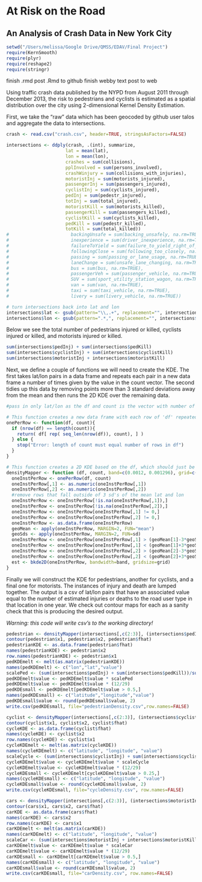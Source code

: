 At Risk on the Road
========================================================
An Analysis of Crash Data in New York City
--------------------------------------------------------
```r
setwd("/Users/melissa/Google Drive/QMSS/EDAV/Final Project")
require(KernSmooth)
require(plyr)
require(reshape2)
require(stringr)
```

finish .rmd
post .Rmd to github
finish webby text
post to web

Using traffic crash data published by the NYPD from August 2011 through December 2013, the risk to pedestrians and cyclists is estimated as a spatial distribution over the city using 2-dimensional Kernel Density Estimation.

First, we take the "raw" data which has been geocoded by github user talos and aggregate the data to intersections.

```r
crash <- read.csv("crash.csv", header=TRUE, stringsAsFactors=FALSE)

intersections <- ddply(crash, .(int), summarize, 
                      lat = mean(lat),
                      lon = mean(lon),
                      crashes = sum(collisions), 
                      pplInvolved = sum(persons_involved),
                      crashWinjury = sum(collisions_with_injuries),
                      motoristInj = sum(motorists_injured),
                      passengerInj = sum(passengers_injured),
                      cyclistInj = sum(cyclists_injured),
                      pedInj = sum(pedestr_injured),
                      totInj = sum(total_injured),
                      motoristKill = sum(motorists_killed),
                      passengerKill = sum(passengers_killed),
                      cyclistKill = sum(cyclists_killed),
                      pedKill = sum(pedestr_killed),
                      totKill = sum(total_killed))
#                       backingUnsafe = sum(backing_unsafely, na.rm=TRUE),
#                       inexperience = sum(driver_inexperience, na.rm=TRUE),
#                       failureToYield = sum(failure_to_yield_right_of_way, na.rm=TRUE),
#                       followingClose = sum(following_too_closely, na.rm=TRUE),
#                       passing = sum(passing_or_lane_usage, na.rm=TRUE),
#                       laneChange = sum(unsafe_lane_changing, na.rm=TRUE),
#                       bus = sum(bus, na.rm=TRUE),
#                       passengerVeh = sum(passenger_vehicle, na.rm=TRUE),
#                       SUV = sum(sport_utility_station_wagon, na.rm=TRUE),
#                       van = sum(van, na.rm=TRUE),
#                       taxi = sum(taxi_vehicle, na.rm=TRUE),
#                       livery = sum(livery_vehicle, na.rm=TRUE))

# turn intersections back into lat and lon
intersections$lat <- gsub(pattern="\\,.+", replacement="", intersections$int)
intersections$lon <- gsub(pattern=".*,", replacement="", intersections$int)
```

Below we see the total number of pedestrians injured or killed, cyclists injured or killed, and motorists injured or killed.

```r
sum(intersections$pedInj) + sum(intersections$pedKill)
sum(intersections$cyclistInj) + sum(intersections$cyclistKill)
sum(intersections$motoristInj + intersections$motoristKill)
```

Next, we define a couple of functions we will need to create the KDE.  The first takes lat/lon pairs in a data frame and repeats each pair in a new data frame a number of times given by the value in the count vector.  The second tidies up this data by removing points more than 3 standard deviations away from the mean and then runs the 2D KDE over the remaining data.  


```r
#pass in only lat/lon as the df and count is the vector with number of times to repeat the lat/lon

# This function creates a new data frame with each row of 'df' repeated the number of times specified by the vector 'count'
onePerRow <- function(df, count){
  if (nrow(df) == length(count)){
    return( df[ rep( seq_len(nrow(df)), count), ] )
  } else {
    stop("Error: length of count must equal number of rows in df")
  }
}

# This function creates a 2D KDE based on the df, which should just be 2 columns of lat/lon pairs, the vector count shows how many instances are associated with each lat/lon pair, the band is the KDE bandwidth, and grid is the grid spacing.  Returns the full KDE object
densityMapper <- function (df, count, band=c(0.0012, 0.001296), grid=c(250,250)){
  oneInstPerRow <- onePerRow(df, count) 
  oneInstPerRow[,1] <- as.numeric(oneInstPerRow[,1])
  oneInstPerRow[,2] <- as.numeric(oneInstPerRow[,2])
  #remove rows that fall outside of 3 sd's of the mean lat and lon
  oneInstPerRow <- oneInstPerRow[!is.na(oneInstPerRow[,1]),]
  oneInstPerRow <- oneInstPerRow[!is.na(oneInstPerRow[,2]),]
  oneInstPerRow <- oneInstPerRow[oneInstPerRow[,1] != 0,]
  oneInstPerRow <- oneInstPerRow[oneInstPerRow[,2] != 0,]
  oneInstPerRow <- as.data.frame(oneInstPerRow)
  geoMean <- apply(oneInstPerRow, MARGIN=2, FUN="mean")
  geoSds <- apply(oneInstPerRow, MARGIN=2, FUN=sd)
  oneInstPerRow <- oneInstPerRow[oneInstPerRow[,1] > (geoMean[1]-3*geoSds[1]),] 
  oneInstPerRow <- oneInstPerRow[oneInstPerRow[,1] < (geoMean[1]+3*geoSds[1]),] 
  oneInstPerRow <- oneInstPerRow[oneInstPerRow[,2] > (geoMean[2]-3*geoSds[2]),] 
  oneInstPerRow <- oneInstPerRow[oneInstPerRow[,2] < (geoMean[2]+3*geoSds[2]),]
  est <- bkde2D(oneInstPerRow, bandwidth=band, gridsize=grid)
}
```

Finally we will construct the KDE for pedestrians, another for cyclists, and a final one for motorists.  The instances of injury and death are lumped together.  The output is a csv of lat/lon pairs that have an associated value equal to the number of estimated injuries or deaths to the road user type in that location in one year.  We check out contour maps for each as a sanity check that this is producing the desired output.  

*Warning: this code will write csv's to the working directory!*

```r
pedestrian <- densityMapper(intersections[,c(2:3)], (intersections$pedInj + intersections$pedKill))
contour(pedestrian$x1, pedestrian$x2, pedestrian$fhat)
pedestrianKDE <- as.data.frame(pedestrian$fhat)
names(pedestrianKDE) <- pedestrian$x2
row.names(pedestrianKDE) <- pedestrian$x1
pedKDEmelt <- melt(as.matrix(pedestrianKDE))
names(pedKDEmelt) <- c("lon","lat","value")
scalePed <- (sum(intersections$pedInj) + sum(intersections$pedKill))/sum(pedKDEmelt$value)
pedKDEmelt$value <- pedKDEmelt$value * scalePed
pedKDEmelt$value <- pedKDEmelt$value * (12/29)
pedKDEsmall <- pedKDEmelt[pedKDEmelt$value > 0.5,]
names(pedKDEsmall) <- c("latitude","longitude","value")
pedKDEsmall$value <- round(pedKDEsmall$value, 2)
write.csv(pedKDEsmall, file="pedestrianDensity.csv",row.names=FALSE)

cyclist <- densityMapper(intersections[,c(2:3)], (intersections$cyclistInj + intersections$cyclistKill))
contour(cyclist$x1, cyclist$x2, cyclist$fhat)
cycleKDE <- as.data.frame(cyclist$fhat)
names(cycleKDE) <- cyclist$x2
row.names(cycleKDE) <- cyclist$x1
cycleKDEmelt <- melt(as.matrix(cycleKDE))
names(cycleKDEmelt) <- c("latitude", "longitude", "value")
scaleCycle <- (sum(intersections$cyclistInj) + sum(intersections$cyclistKill)) / sum(cycleKDEmelt$value)
cycleKDEmelt$value <- cycleKDEmelt$value * scaleCycle
cycleKDEmelt$value <- cycleKDEmelt$value * (12/29)
cycleKDEsmall <- cycleKDEmelt[cycleKDEmelt$value > 0.25,]
names(cycleKDEsmall) <- c("latitude", "longitude", "value")
cycleKDEsmall$value <- round(cycleKDEsmall$value, 2)
write.csv(cycleKDEsmall, file="cycleDensity.csv", row.names=FALSE)

cars <- densityMapper(intersections[,c(2:3)], (intersections$motoristInj + intersections$motoristKill), band=c(0.0014, 0.00149), grid=c(250,250))
contour(cars$x1, cars$x2, cars$fhat)
carKDE <- as.data.frame(cars$fhat)
names(carKDE) <- cars$x2
row.names(carKDE) <- cars$x1
carKDEmelt <- melt(as.matrix(carKDE))
names(carKDEmelt) <- c("latitude", "longitude", "value")
scaleCar <- (sum(intersections$motoristInj + intersections$motoristKill)) / sum(carKDEmelt$value)
carKDEmelt$value <- carKDEmelt$value * scaleCar
carKDEmelt$value <- carKDEmelt$value * (12/29)
carKDEsmall <- carKDEmelt[carKDEmelt$value > 0.5,]
names(carKDEsmall) <- c("latitude", "longitude", "value")
carKDEsmall$value <- round(carKDEsmall$value, 2)
write.csv(carKDEsmall, file="carDensity.csv", row.names=FALSE)
```
